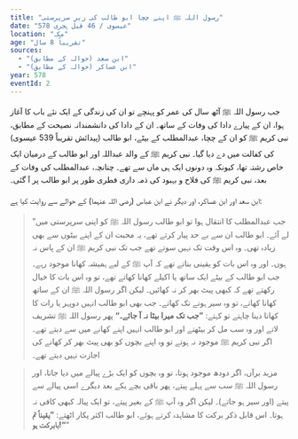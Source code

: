 ```yaml
---
title: "رسول اللہ ﷺ اپنے چچا ابو طالب کی زیرِ سرپرستی"
date: "578 عیسوی / 46 قبل ہجری"
location: "مکہ"
age: "تقریباً 8 سال"
sources:
  - "ابن سعد (حوالہ کے مطابق)"
  - "ابن عساکر (حوالہ کے مطابق)"
year: 578
eventId: 2
---
```


جب رسول اللہ ﷺ آٹھ سال کی عمر کو پہنچے تو ان کی زندگی کے ایک نئے باب کا آغاز ہوا، ان کے پیارے دادا کی وفات کے ساتھ۔ ان کے دادا کی دانشمندانہ نصیحت کے مطابق، نبی کریم ﷺ کو ان کے چچا، عبدالمطلب کے بیٹے، ابو طالب (پیدائش تقریباً 539 عیسوی) کی کفالت میں دے دیا گیا۔ نبی کریم ﷺ کے والد عبداللہ اور ابو طالب کے درمیان ایک خاص رشتہ تھا، کیونکہ وہ دونوں ایک ہی ماں سے تھے۔ چنانچہ، عبدالمطلب کی وفات کے بعد، نبی کریم ﷺ کی فلاح و بہبود کی ذمہ داری فطری طور پر ابو طالب پر آ گئی۔

ابن سعد اور ابن عساکر، اور دیگر نے ابن عباس (رضی اللہ عنہما) کے حوالے سے روایت کیا ہے:

> ”جب عبدالمطلب کا انتقال ہوا تو ابو طالب رسول اللہ ﷺ کو اپنی سرپرستی میں لے آئے۔ ابو طالب ان سے بے حد پیار کرتے تھے، یہ محبت ان کے اپنے بیٹوں سے بھی زیادہ تھی۔ وہ اس وقت تک نہیں سوتے تھے جب تک نبی کریم ﷺ ان کے پاس نہ ہوں۔ اور وہ اس بات کو یقینی بناتے تھے کہ آپ ﷺ کے لیے ہمیشہ کھانا موجود رہے۔ جب ابو طالب کے بیٹے ایک ساتھ یا اکیلے کھانا کھاتے تھے، تو وہ اس بات کا خیال رکھتے تھے کہ کبھی پیٹ بھر کر نہ کھائیں۔ لیکن اگر رسول اللہ ﷺ ان کے ساتھ کھانا کھاتے، تو وہ سیر ہونے تک کھاتے۔ جب بھی ابو طالب انہیں دوپہر یا رات کا کھانا دینا چاہتے تو کہتے: **”جب تک میرا بیٹا نہ آ جائے۔“** پھر رسول اللہ ﷺ تشریف لاتے اور وہ سب مل کر بیٹھتے اور ابو طالب انہیں اپنے کھانے میں سے دیتے تھے۔ اگر نبی کریم ﷺ موجود نہ ہوتے تو وہ اپنے بچوں کو بھی پیٹ بھر کر کھانے کی اجازت نہیں دیتے تھے۔

> مزید برآں، اگر دودھ موجود ہوتا، تو وہ بچوں کو ایک بڑے پیالے میں دیا جاتا، اور رسول اللہ ﷺ سب سے پہلے پیتے، پھر باقی بچے یکے بعد دیگرے اسی پیالے سے پیتے (اور سیر ہو جاتے)۔ لیکن اگر وہ آپ ﷺ کے بغیر پیتے، تو ایک پیالہ کبھی کافی نہ ہوتا۔ اس قابل ذکر برکت کا مشاہدہ کرتے ہوئے، ابو طالب اکثر پکار اٹھتے: **”یقیناً تم بابرکت ہو!“**“